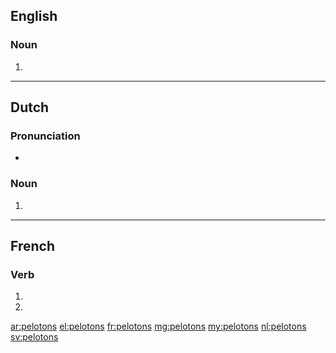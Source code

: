 {{also|Pelotons}}
==English==

===Noun===
{{head|en|noun plural form}}

# {{plural of|peloton|lang=en}}

----

==Dutch==

===Pronunciation===
* {{audio|Nl-pelotons.ogg|Audio|lang=nl}}

===Noun===
{{head|nl|noun plural form}}

# {{nl-noun form of|pl|peloton}}

----

==French==

===Verb===
{{fr-verb-form}}

# {{inflection of|peloter||1|p|pres|indc|lang=fr}}
# {{inflection of|peloter||1|p|impr|lang=fr}}

[[ar:pelotons]]
[[el:pelotons]]
[[fr:pelotons]]
[[mg:pelotons]]
[[my:pelotons]]
[[nl:pelotons]]
[[sv:pelotons]]